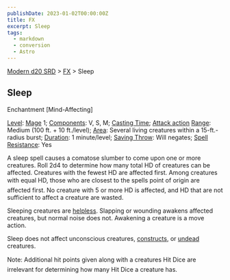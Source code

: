 ```yaml
---
publishDate: 2023-01-02T00:00:00Z
title: FX
excerpt: Sleep
tags:
  - markdown
  - conversion
  - Astro
---
```


[Modern d20 SRD](/#modernD20) > [FX](modern-d20-srd-fx-index) > Sleep

## Sleep

Enchantment [Mind-Affecting]

[Level](modern-d20-srd-fx-level): [Mage](modern-d20-srd-classes-advanced-mage) 1; [Components](modern-d20-srd-fx-components): V, S, M; [Casting Time](modern-d20-srd-fx-casting-time); [Attack action](modern-d20-srd-combat-attack-actions) [Range](modern-d20-srd-fx-range): Medium (100 ft. + 10 ft./level); [Area](modern-d20-srd-fx-area): Several living creatures within a 15-ft.-radius burst; [Duration](modern-d20-srd-fx-duration): 1 minute/level; [Saving Throw](modern-d20-srd-basics-saving-throws): Will negates; [Spell Resistance](modern-d20-srd-special-abilities-spell-resistance): Yes

A sleep spell causes a comatose slumber to come upon one or more creatures. Roll 2d4 to determine how many total HD of creatures can be affected. Creatures with the fewest HD are affected first. Among creatures with equal HD, those who are closest to the spells point of origin are affected first. No creature with 5 or more HD is affected, and HD that are not sufficient to affect a creature are wasted.

Sleeping creatures are [helpless](modern-d20-srd-combat-favorable-unfavorable-conditions). Slapping or wounding awakens affected creatures, but normal noise does not. Awakening a creature is a move action.

Sleep does not affect unconscious creatures, [constructs](modern-d20-srd-creature-types-construct), or [undead](modern-d20-srd-creature-types-undead) creatures.

Note: Additional hit points given along with a creatures Hit Dice are irrelevant for determining how many Hit Dice a creature has.
